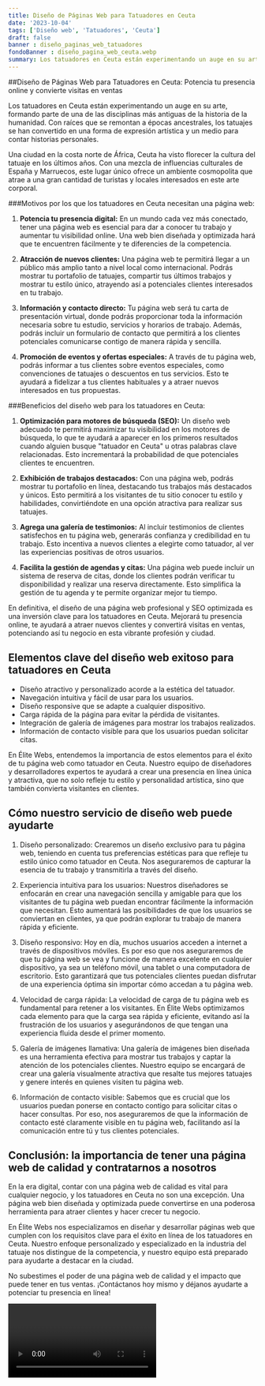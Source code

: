 ```yaml
---
title: Diseño de Páginas Web para Tatuadores en Ceuta
date: '2023-10-04'
tags: ['Diseño web', 'Tatuadores', 'Ceuta']
draft: false
banner : diseño_paginas_web_tatuadores
fondoBanner : diseño_pagina_web_ceuta.webp
summary: Los tatuadores en Ceuta están experimentando un auge en su arte, formando parte de una de las disciplinas más antiguas de la historia de la humanidad. Con raíces que se remontan a épocas ancestrales, los tatuajes se han convertido en una forma de expresión artística y un medio para contar historias personales. 
---
```


##Diseño de Páginas Web para Tatuadores en Ceuta: Potencia tu presencia online y convierte visitas en ventas

Los tatuadores en Ceuta están experimentando un auge en su arte, formando parte de una de las disciplinas más antiguas de la historia de la humanidad. Con raíces que se remontan a épocas ancestrales, los tatuajes se han convertido en una forma de expresión artística y un medio para contar historias personales. 

Una ciudad en la costa norte de África, Ceuta ha visto florecer la cultura del tatuaje en los últimos años. Con una mezcla de influencias culturales de España y Marruecos, este lugar único ofrece un ambiente cosmopolita que atrae a una gran cantidad de turistas y locales interesados en este arte corporal.

###Motivos por los que los tatuadores en Ceuta necesitan una página web:

1. **Potencia tu presencia digital:** En un mundo cada vez más conectado, tener una página web es esencial para dar a conocer tu trabajo y aumentar tu visibilidad online. Una web bien diseñada y optimizada hará que te encuentren fácilmente y te diferencies de la competencia.

2. **Atracción de nuevos clientes:** Una página web te permitirá llegar a un público más amplio tanto a nivel local como internacional. Podrás mostrar tu portafolio de tatuajes, compartir tus últimos trabajos y mostrar tu estilo único, atrayendo así a potenciales clientes interesados en tu trabajo.

3. **Información y contacto directo:** Tu página web será tu carta de presentación virtual, donde podrás proporcionar toda la información necesaria sobre tu estudio, servicios y horarios de trabajo. Además, podrás incluir un formulario de contacto que permitirá a los clientes potenciales comunicarse contigo de manera rápida y sencilla.

4. **Promoción de eventos y ofertas especiales:** A través de tu página web, podrás informar a tus clientes sobre eventos especiales, como convenciones de tatuajes o descuentos en tus servicios. Esto te ayudará a fidelizar a tus clientes habituales y a atraer nuevos interesados en tus propuestas.

###Beneficios del diseño web para los tatuadores en Ceuta:

1. **Optimización para motores de búsqueda (SEO):** Un diseño web adecuado te permitirá maximizar tu visibilidad en los motores de búsqueda, lo que te ayudará a aparecer en los primeros resultados cuando alguien busque "tatuador en Ceuta" u otras palabras clave relacionadas. Esto incrementará la probabilidad de que potenciales clientes te encuentren.

2. **Exhibición de trabajos destacados:** Con una página web, podrás mostrar tu portafolio en línea, destacando tus trabajos más destacados y únicos. Esto permitirá a los visitantes de tu sitio conocer tu estilo y habilidades, convirtiéndote en una opción atractiva para realizar sus tatuajes.

3. **Agrega una galería de testimonios:** Al incluir testimonios de clientes satisfechos en tu página web, generarás confianza y credibilidad en tu trabajo. Esto incentiva a nuevos clientes a elegirte como tatuador, al ver las experiencias positivas de otros usuarios.

4. **Facilita la gestión de agendas y citas:** Una página web puede incluir un sistema de reserva de citas, donde los clientes podrán verificar tu disponibilidad y realizar una reserva directamente. Esto simplifica la gestión de tu agenda y te permite organizar mejor tu tiempo.

En definitiva, el diseño de una página web profesional y SEO optimizada es una inversión clave para los tatuadores en Ceuta. Mejorará tu presencia online, te ayudará a atraer nuevos clientes y convertirá visitas en ventas, potenciando así tu negocio en esta vibrante profesión y ciudad.

<GifSeo />

<Cta />

## Elementos clave del diseño web exitoso para tatuadores en Ceuta

- Diseño atractivo y personalizado acorde a la estética del tatuador.
- Navegación intuitiva y fácil de usar para los usuarios.
- Diseño responsive que se adapte a cualquier dispositivo.
- Carga rápida de la página para evitar la pérdida de visitantes.
- Integración de galería de imágenes para mostrar los trabajos realizados.
- Información de contacto visible para que los usuarios puedan solicitar citas.

En Élite Webs, entendemos la importancia de estos elementos para el éxito de tu página web como tatuador en Ceuta. Nuestro equipo de diseñadores y desarrolladores expertos te ayudará a crear una presencia en línea única y atractiva, que no solo refleje tu estilo y personalidad artística, sino que también convierta visitantes en clientes.

## Cómo nuestro servicio de diseño web puede ayudarte

1. Diseño personalizado: Crearemos un diseño exclusivo para tu página web, teniendo en cuenta tus preferencias estéticas para que refleje tu estilo único como tatuador en Ceuta. Nos aseguraremos de capturar la esencia de tu trabajo y transmitirla a través del diseño.

2. Experiencia intuitiva para los usuarios: Nuestros diseñadores se enfocarán en crear una navegación sencilla y amigable para que los visitantes de tu página web puedan encontrar fácilmente la información que necesitan. Esto aumentará las posibilidades de que los usuarios se conviertan en clientes, ya que podrán explorar tu trabajo de manera rápida y eficiente.

3. Diseño responsivo: Hoy en día, muchos usuarios acceden a internet a través de dispositivos móviles. Es por eso que nos aseguraremos de que tu página web se vea y funcione de manera excelente en cualquier dispositivo, ya sea un teléfono móvil, una tablet o una computadora de escritorio. Esto garantizará que tus potenciales clientes puedan disfrutar de una experiencia óptima sin importar cómo accedan a tu página web.

4. Velocidad de carga rápida: La velocidad de carga de tu página web es fundamental para retener a los visitantes. En Élite Webs optimizamos cada elemento para que la carga sea rápida y eficiente, evitando así la frustración de los usuarios y asegurándonos de que tengan una experiencia fluida desde el primer momento.

5. Galería de imágenes llamativa: Una galería de imágenes bien diseñada es una herramienta efectiva para mostrar tus trabajos y captar la atención de los potenciales clientes. Nuestro equipo se encargará de crear una galería visualmente atractiva que resalte tus mejores tatuajes y genere interés en quienes visiten tu página web.

6. Información de contacto visible: Sabemos que es crucial que los usuarios puedan ponerse en contacto contigo para solicitar citas o hacer consultas. Por eso, nos aseguraremos de que la información de contacto esté claramente visible en tu página web, facilitando así la comunicación entre tú y tus clientes potenciales.

## Conclusión: la importancia de tener una página web de calidad y contratarnos a nosotros

En la era digital, contar con una página web de calidad es vital para cualquier negocio, y los tatuadores en Ceuta no son una excepción. Una página web bien diseñada y optimizada puede convertirse en una poderosa herramienta para atraer clientes y hacer crecer tu negocio.

En Élite Webs nos especializamos en diseñar y desarrollar páginas web que cumplen con los requisitos clave para el éxito en línea de los tatuadores en Ceuta. Nuestro enfoque personalizado y especializado en la industria del tatuaje nos distingue de la competencia, y nuestro equipo está preparado para ayudarte a destacar en la ciudad.

No subestimes el poder de una página web de calidad y el impacto que puede tener en tus ventas. ¡Contáctanos hoy mismo y déjanos ayudarte a potenciar tu presencia en línea!

<Video />

<CtaBot job='Tatuadores' city='Ceuta'/>

<Gmaps query='Ceuta+españa+maps' />